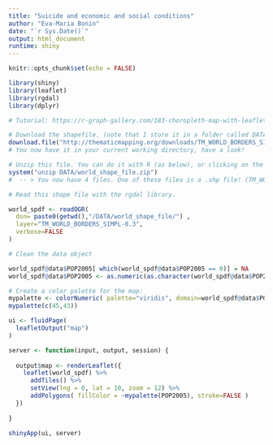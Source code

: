 ```yaml
---
title: "Suicide and economic and social conditions"
author: "Eva-Maria Bonin"
date: "`r Sys.Date()`"
output: html_document
runtime: shiny
---
```


```r
knitr::opts_chunk$set(echo = FALSE)

library(shiny)
library(leaflet)
library(rgdal)
library(dplyr)

# Tutorial: https://r-graph-gallery.com/183-choropleth-map-with-leaflet.html

```

```r

# Download the shapefile. (note that I store it in a folder called DATA. You have to change that if needed.)
download.file("http://thematicmapping.org/downloads/TM_WORLD_BORDERS_SIMPL-0.3.zip" , destfile="DATA/world_shape_file.zip")
# You now have it in your current working directory, have a look!

# Unzip this file. You can do it with R (as below), or clicking on the object you downloaded.
system("unzip DATA/world_shape_file.zip")
#  -- > You now have 4 files. One of these files is a .shp file! (TM_WORLD_BORDERS_SIMPL-0.3.shp)

# Read this shape file with the rgdal library. 

world_spdf <- readOGR( 
  dsn= paste0(getwd(),"/DATA/world_shape_file/") , 
  layer="TM_WORLD_BORDERS_SIMPL-0.3",
  verbose=FALSE
)

# Clean the data object

world_spdf@data$POP2005[ which(world_spdf@data$POP2005 == 0)] = NA
world_spdf@data$POP2005 <- as.numeric(as.character(world_spdf@data$POP2005)) / 1000000 %>% round(2)

# Create a color palette for the map:
mypalette <- colorNumeric( palette="viridis", domain=world_spdf@data$POP2005, na.color="transparent")
mypalette(c(45,43))


```

```r



ui <- fluidPage(
  leafletOutput("map")
)

server <- function(input, output, session) {
  
  output$map <- renderLeaflet({
    leaflet(world_spdf) %>%
      addTiles() %>%
      setView(lng = 0, lat = 10, zoom = 12) %>%
      addPolygons( fillColor = ~mypalette(POP2005), stroke=FALSE )
  })
  
}

shinyApp(ui, server)
```






